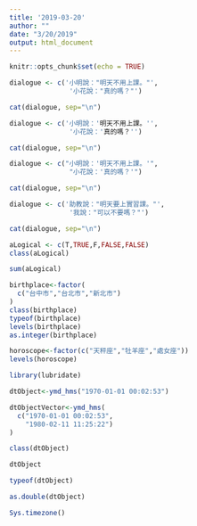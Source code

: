 ```yaml
---
title: '2019-03-20'
author: ""
date: "3/20/2019"
output: html_document
---
```


```r
knitr::opts_chunk$set(echo = TRUE)
```

```r
dialogue <- c('小明說："明天不用上課。"',
               '小花說："真的嗎？"')

cat(dialogue, sep="\n")
```

```r
dialogue <- c('小明說：'明天不用上課。'',
               '小花說：'真的嗎？'')

cat(dialogue, sep="\n")
```

```r
dialogue <- c("小明說：'明天不用上課。'",
               "小花說：'真的嗎？'")

cat(dialogue, sep="\n")
```

```r
dialogue <- c('助教說："明天要上實習課。"',
               '我說："可以不要嗎？"')

cat(dialogue, sep="\n")
```

```r
aLogical <- c(T,TRUE,F,FALSE,FALSE)
class(aLogical)
```

```r
sum(aLogical)
```

```r
birthplace<-factor(
  c("台中市","台北市","新北市")
)
class(birthplace)
typeof(birthplace)
levels(birthplace)
as.integer(birthplace)
```

```r
horoscope<-factor(c("天秤座","牡羊座","處女座"))
levels(horoscope)
```

```r
library(lubridate)
```

```r
dtObject<-ymd_hms("1970-01-01 00:02:53") 
```

```r
dtObjectVector<-ymd_hms(
  c("1970-01-01 00:02:53",
    "1980-02-11 11:25:22")
)
```

```r
class(dtObject)
```

```r
dtObject
```

```r
typeof(dtObject)
```

```r
as.double(dtObject)
```

```r
Sys.timezone()
```

